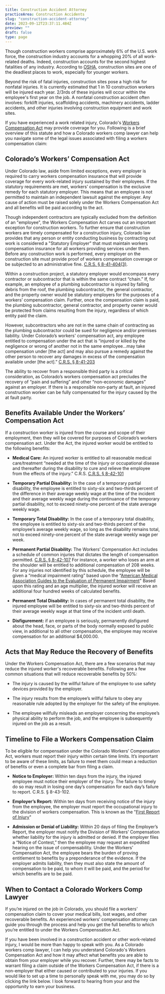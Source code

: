 ```yaml
---
title: Construction Accident Attorney
practiceArea: Construction Accidents
slug: "construction-accident-attorney"
date: 2023-09-12T23:37:11.484Z
preview: ""
draft: false
type: page
---
```


Though construction workers comprise approximately 6% of the U.S. work force, the construction industry accounts for a whopping 20% of all work-related deaths. Indeed, construction accounts for the second highest fatalities of any industry. According to [OSHA](https://www.osha.gov/data/commonstats), construction sites are one of the deadliest places to work, especially for younger workers. 

Beyond the risk of fatal injuries, construction sites pose a high risk for nonfatal injuries. It is currently estimated that 1 in 10 construction workers will be injured each year. 2/3rds of these injuries will occur within the employee's first year on the job. A nonfatal construction accident often involves: forklift injuries, scaffolding accidents, machinery accidents, ladder accidents, and other injuries involving construction equipment and work sites.

If you have experienced a work related injury, Colorado's [Workers Compensation Act](https://cdle.colorado.gov/workers-compensation-act) may provide coverage for you. Following is a brief overview of this statute and how a Colorado workers comp lawyer can help you navigate some of the legal issues associated with filing a workers compensation claim:

## Colorado’s Workers’ Compensation Act 

Under Colorado law, aside from limited exceptions, every employer is required to carry workers compensation insurance that will provide coverage for every work-related injury sustained by their employees. If the statutory requirements are met, workers’ compensation is the exclusive remedy for each statutory employer. This means that an employee is not permitted to maintain an independent lawsuit against the employer. Any cause of action must be raised solely under the Workers Compensation Act and all benefits will be paid according to the act.

Though independent contractors are typically excluded from the definition of an "employee", the Workers Compensation Act carves out an important exception for construction workers. To further ensure that construction workers are timely compensated for a construction injury, Colorado law provides that any person or entity conducting business by contracting out work is considered a "Statutory Employer" that must maintain workers compensation insurance for all workers providing services under them. Before any construction work is performed, every employer on the construction site must provide proof of workers compensation coverage or be subjected to an administrative fine. [C.R.S. § 8-41-404(3)](https://codes.findlaw.com/co/title-8-labor-and-industry/co-rev-st-sect-8-41-404/). 

Within a construction project, a statutory employer would encompass every contractor or subcontractor that is within the same contract “chain.” If, for example, an employee of a plumbing subcontractor is injured by falling debris from the roof, the plumbing subcontractor, the general contractor, and the property owner would be statutory employers for the purposes of a workers’ compensation claim. Further, once the compensation claim is paid, the plumbing subcontractor, general contractor, and property owner would be protected from claims resulting from the injury, regardless of which entity paid the claim. 

However, subcontractors who are not in the same chain of contracting as the plumbing subcontractor could be sued for negligence and/or premises liability. Under Colorado’s workers' compensation act, any employee entitled to compensation under the act that is “injured or killed by the negligence or wrong of another not in the same employee…may take compensation under [the act] and may also pursue a remedy against the other person to recover any damages in excess of the compensation available under [the act].” [C.R.S. § 8-41-203](https://codes.findlaw.com/co/title-8-labor-and-industry/co-rev-st-sect-8-41-203/)

The ability to recover from a responsible third party is a critical consideration, as Colorado’s workers compensation act precludes the recovery of “pain and suffering” and other “non-economic damages” against an employer. If there is a responsible non-party at fault, an injured construction worker can be fully compensated for the injury caused by the at fault party. 

## Benefits Available Under the Workers’ Compensation Act 

If a construction worker is injured from the course and scope of their employment, then they will be covered for purposes of Colorado’s workers compensation act. Under the Act, the injured worker would be entitled to the following benefits: 

- **Medical Care:** An injured worker is entitled to all reasonable medical care/treatment “needed at the time of the injury or occupational disease and thereafter during the disability to cure and relieve the employee from the effects of the injury.” C.R.S. [C.R.S. § 8-42-101](https://codes.findlaw.com/co/title-8-labor-and-industry/co-rev-st-sect-8-42-101/)

- **Temporary Partial Disability:** In the case of a temporary partial disability, the employee is entitled to sixty-six and two-thirds percent of the difference in their average weekly wage at the time of the incident and their average weekly wage during the continuance of the temporary partial disability, not to exceed ninety-one percent of the state average weekly wage. 

- **Temporary Total Disability:** In the case of a temporary total disability, the employee is entitled to sixty-six and two-thirds percent of the employee’s average weekly wage, so long as the disability remains total, not to exceed ninety-one percent of the state average weekly wage per week. 

- **Permanent Partial Disability:** The Workers’ Compensation Act includes a schedule of common injuries that dictates the length of compensation permitted. [C.R.S. § 8-42-107](https://codes.findlaw.com/co/title-8-labor-and-industry/co-rev-st-sect-8-42-107/) For instance, a worker who loses an arm at the shoulder will be entitled to additional compensation of 208 weeks. For any injuries not identified by this schedule, the employee will be given a “medical impairment rating” based upon the “[American Medical Association Guides to the Evaluation of Permanent Impairment]( https://www.ama-assn.org/delivering-care/ama-guides/ama-guides-evaluation-permanent-impairment-overview)"  Based upon this rating and an age multiplier, the injured worker will receive an additional four hundred weeks of calculated benefits.  

- **Permanent Total Disability:** In cases of permanent total disability, the injured employee will be entitled to sixty-six and two-thirds percent of their average weekly wage at that time of the incident until death. 

- **Disfigurement:** if an employee is seriously, permanently disfigured about the head, face, or parts of the body normally exposed to public view, in additional to all other compensation, the employee may receive compensation for an additional $4,000.00.  

## Acts that May Reduce the Recovery of Benefits

Under the Workers Compensation Act, there are a few scenarios that may reduce the injured worker's recoverable benefits. Following are a few common situations that will reduce recoverable benefits by 50%:

- The injury is caused by the willful failure of the employee to use safety devices provided by the employer. 

- The injury results from the employee’s willful failure to obey any reasonable rule adopted by the employer for the safety of the employee. 

- The employee willfully misleads an employer concerning the employee’s physical ability to perform the job, and the employee is subsequently injured on the job as a result. 

## Timeline to File a Workers Compensation Claim
To be eligible for compensation under the Colorado Workers’ Compensation Act, workers must report their injury within certain time limits. It’s important to be aware of these limits, as failure to meet them could mean a reduction of benefits or even a complete bar from filing a claim.

- **Notice to Employer:** Within ten days from the injury, the injured employee must notice their employer of the injury. The failure to timely do so may result in losing one day’s compensation for each day’s failure to report. C.R.S. § 8-43-102. 

- **Employer’s Report:** Within ten days from receiving notice of the injury from the employee, the employer must report the occupational injury to the division of workers compensation. This is known as the "[First Report of Injury](https://cdle.colorado.gov/insurers/online-filing-of-first-reports)"

- **Admission or Denial of Liability:** Within 20 days of filing the Employer’s Report, the employer must notify the Division of Workers’ Compensation whether liability for the injury is admitted or denied. If the employer files a “Notice of Contest,” then the employee may request an expedited hearing on the issue of compensability. Under the Workers’ Compensation Act, the employee bears the burden of proving entitlement to benefits by a preponderance of the evidence. If the employer admits liability, then they must also state the amount of compensation to be paid, to whom it will be paid, and the period for which benefits are to be paid.

## When to Contact a Colorado Workers Comp Lawyer

If you’re injured on the job in Colorado, you should file a workers’ compensation claim to cover your medical bills, lost wages, and other recoverable benefits. An experienced workers’ compensation attorney can guide you through the process and help you get the full benefits to which you’re entitled to under the Workers Compenssation Act.

If you have been involved in a construction accident or other work-related injury, I would be more than happy to speak with you. As a Colorado workers comp lawyer, I can help you understand Colorado's Workers Compensation Act and how it may affect what benefits you are able to obtain from your employer while you recover. Further, there may be facts to warrant filing a claim outside of the Workers Compensation Act, if there is a non-employer that either caused or contributed to your injuries. If you would like to set up a time to personally speak with me, you may do so by clicking the link below. I look forward to hearing from your and the opportunity to earn your business.